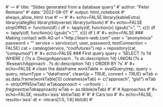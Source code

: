 #' ---
#' title: "Slides generated from a database query"
#' author: "Peter Reimann"
#' date: '2022-08-01'
#' output: html_notebook
#' always_allow_html: true
#' ---
#' 
#+ echo=FALSE
library(kableExtra)
library(allegRo)
library(tidyverse)
library(urltools)
#'
#+ echo=FALSE
stripOffNS <- function(df) {
  df <- lapply(df, function(x) {gsub(">", "", x)})
  df <- lapply(df, function(x) {gsub("<", "", x)})
  df
}
#'
#+ echo=FALSE
### Making contact with AG 
url = "http://learn-web.com"
user = "anonymous"
password = ""
service = service(url, user, password, testConnection = FALSE)
cat = catalog(service, "coolfutures")
rep = repository(cat, "compumod")
#'
#+ echo=FALSE
### First query
query = 'SELECT ?s ?d WHERE {
  {?s a :DesignApproach . 
  ?s dc:description ?d}
  UNION
  {?s a :ResearchApproach . 
  ?s dc:description ?d}
  }
ORDER BY ?s'
#' 
#+ echo=FALSE
# clean the dataframe
workTable <- evalQuery(rep,
                       query = query, returnType = "dataframe",
                       cleanUp = TRUE, convert = TRUE) 
wTab <- as.data.frame(workTable[1])
colnames(wTab) <- c("approach", "gist")
wTab <- stripOffNS(wTab)
wTab$approach <- urltools::fragment(wTab$approach)
wTab <- as.tibble(wTab)
#' 
#' # Approaches 
#'
#+ echo=FALSE, results='asis'
kbl(wTab)
#'
#' # Cars too
#' 
#+ echo=FALSE, results='asis'
dt <- mtcars[1:5, 1:6]
kbl(dt)
#'
